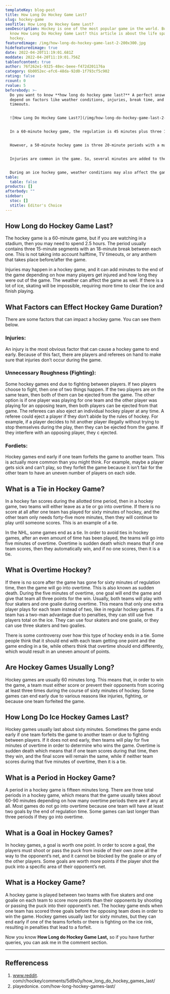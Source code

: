 ```yaml
---
templateKey: blog-post
title: How Long Do Hockey Game Last?
slug: hockey-game
seoTitle: How Long Do Hockey Game Last?
seoDescription: Hockey is one of the most popular game in the world. But do you
  know How Long Do Hockey Game Last? this article is about the life span of
  hockey.
featuredimage: /img/how-long-do-hockey-game-last-2-200x300.jpg
hidefeaturedimage: true
date: 2022-04-20T11:19:01.681Z
moddate: 2022-04-20T11:19:01.756Z
tableofcontent: true
author: 76f262e1-9325-48ec-beee-f472d201176a
category: 6b0052ec-efc6-48da-92d0-1f793cf5c902
rating: false
rcount: 0
rvalue: 5
beforebody: >-
  Do you want to know **how long do hockey game last?** A perfect answer will
  depend on factors like weather conditions, injuries, break time, and TV
  timeouts.


  ![How Long Do Hockey Game Last?](/img/how-long-do-hockey-game-last-2-200x300.jpg "How Long Do Hockey Game Last?")


  In a 60-minute hockey game, the regulation is 45 minutes plus three 15-minute periods with a mandated stoppage in play after each period so that teams have to leave the ice for about 18 minutes. That’s not including overtime and any national anthems that can take place before or after games and the halftime break.


  However, a 50-minute hockey game is three 20-minute periods with a mandated stoppage of play after each period. With that being said, there aren’t any TV timeouts that might extend those games to around an hour and 40 minutes long.


  Injuries are common in the game. So, several minutes are added to the game depending on how many players are injured and for how long they will be unable to play.


  During an ice hockey game, weather conditions may also affect the games. For instance, if there is a lot of ice on the rink, skating can be impossible, requiring more time to clear the ice and finish playing.
table:
  table: false
products: []
afterbody: ""
sidebar:
  stoc: []
  stitle: Editor's Choice
---
```

## How Long do Hockey Game Last?

The hockey game is a 60-minute game, but if you are watching in a stadium, then you may need to spend 2.5 hours. The period usually contains three 15-minute segments with an 18-minute break between each one. This is not taking into account halftime, TV timeouts, or any anthem that takes place before/after the game.

Injuries may happen in a hockey game, and it can add minutes to the end of the game depending on how many players get injured and how long they were out of the game. The weather can affect the game as well. If there is a lot of ice, skating will be impossible, requiring more time to clear the ice and finish playing.

## What Factors can Effect Hockey Game Duration?

There are some factors that can impact a hockey game. You can see them below.

### Injuries:

An injury is the most obvious factor that can cause a hockey game to end early. Because of this fact, there are players and referees on hand to make sure that injuries don’t occur during the game.

### Unnecessary Roughness (Fighting):

Some hockey games end due to fighting between players. If two players choose to fight, then one of two things happen. If the two players are on the same team, then both of them can be ejected from the game. The other option is if one player was playing for one team and the other player was playing for an opposing team, then both players can be ejected from that game. The referees can also eject an individual hockey player at any time. A referee could eject a player if they don’t abide by the rules of hockey. For example, if a player decides to hit another player illegally without trying to stop themselves during the play, then they can be ejected from the game. If they interfere with an opposing player, they c ejected.

### Fordiets:

Hockey games end early if one team forfeits the game to another team. This is actually more common than you might think. For example, maybe a player gets sick and can’t play, so they forfeit the game because it isn’t fair for the other team to have an uneven number of players on each side.

## What is a Tie in Hockey Game?

In a hockey fan scores during the allotted time period, then in a hockey game, two teams will either leave as a tie or go into overtime. If there is no score at all after one team has played for sixty minutes of hockey, and the other team only needs forty-five more minutes, then they will continue to play until someone scores. This is an example of a tie.

In the NHL, some games end as a tie. In order to avoid ties in hockey games, after an even amount of time has been played, the teams will go into five minutes of overtime. Overtime is sudden death which means that if one team scores, then they automatically win, and if no one scores, then it is a tie.

## What is Overtime Hockey?

If there is no score after the game has gone for sixty minutes of regulation time, then the game will go into overtime. This is also known as sudden death. During the five minutes of overtime, one goal will end the game and give that team all three points for the win. Usually, both teams will play with four skaters and one goalie during overtime. This means that only one extra player plays for each team instead of two, like in regular hockey games. If a team has a two-man advantage due to penalties, they can still use five players total on the ice. They can use four skaters and one goalie, or they can use three skaters and two goalies.

There is some controversy over how this type of hockey ends in a tie. Some people think that it should end with each team getting one point and the game ending in a tie, while others think that overtime should end differently, which would result in an uneven amount of points.

## Are Hockey Games Usually Long?

Hockey games are usually 60 minutes long. This means that, in order to win the game, a team must either score or prevent their opponents from scoring at least three times during the course of sixty minutes of hockey. Some games can end early due to various reasons like injuries, fighting, or because one team forfeited the game.

## How Long Do Ice Hockey Games Last?

Hockey games usually last about sixty minutes. Sometimes the game ends early if one team forfeits the game to another team or due to fighting between players. If it does not end early, then teams will play for five minutes of overtime in order to determine who wins the game. Overtime is sudden death which means that if one team scores during that time, then they win, and the final score will remain the same, while if neither team scores during that five minutes of overtime, then it is a tie.

## What is a Period in Hockey Game?

A period in a hockey game is fifteen minutes long. There are three total periods in a hockey game, which means that the game usually takes about 60-90 minutes depending on how many overtime periods there are if any at all. Most games do not go into overtime because one team will have at least two goals by the end of regulation time. Some games can last longer than three periods if they go into overtime.

## What is a Goal in Hockey Games?

In hockey games, a goal is worth one point. In order to score a goal, the players must shoot or pass the puck from inside of their own zone all the way to the opponent’s net, and it cannot be blocked by the goalie or any of the other players. Some goals are worth more points if the player shot the puck into a specific area of their opponent’s net.

## What is a Hockey Game?

A hockey game is played between two teams with five skaters and one goalie on each team to score more points than their opponents by shooting or passing the puck into their opponent’s net. The hockey game ends when one team has scored three goals before the opposing team does in order to win the game. Hockey games usually last for sixty minutes, but they can end early if one of the teams forfeits or there is fighting on the ice rink, resulting in penalties that lead to a forfeit.

Now you know **How Long do Hockey Game Last,** so if you have further queries, you can ask me in the comment section.

- - -

## Refferencess

1. www.reddit. com/r/hockey/comments/5d9s0y/how_long_do_hockey_games_last/
2. playedonice. com/how-long-hockey-games-last/